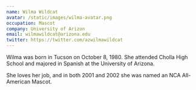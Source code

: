 ```yaml
---
name: Wilma Wildcat
avatar: /static/images/wilma-avatar.png
occupation: Mascot
company: University of Arizon
email: wilmawildcat@arizona.edu
twitter: https://twitter.com/azwilmawildcat
---
```


Wilma was born in Tucson on October 8, 1980. She attended Cholla High School and majored in Spanish at the University of Arizona.

She loves her job, and in both 2001 and 2002 she was named an NCA All-American Mascot.